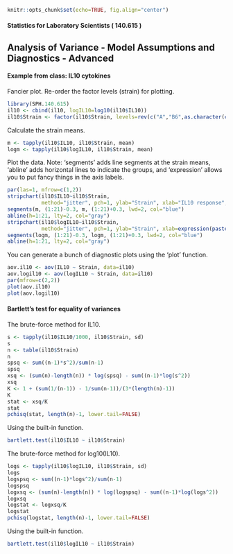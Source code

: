 ```r
knitr::opts_chunk$set(echo=TRUE, fig.align="center")
```

#### Statistics for Laboratory Scientists ( 140.615 )

## Analysis of Variance - Model Assumptions and Diagnostics - Advanced

#### Example from class: IL10 cytokines

Fancier plot. Re-order the factor levels (strain) for plotting.

```r
library(SPH.140.615)
il10 <- cbind(il10, logIL10=log10(il10$IL10))
il10$Strain <- factor(il10$Strain, levels=rev(c("A","B6",as.character(c(1,2,4:8,10:15,17:19,24:26)))))
```

Calculate the strain means.

```r
m <- tapply(il10$IL10, il10$Strain, mean)
logm <- tapply(il10$logIL10, il10$Strain, mean)
```

Plot the data. Note: 'segments' adds line segments at the strain means, 'abline' adds horizontal lines to indicate the groups, and 'expression' allows you to put fancy things in the axis labels.

```r
par(las=1, mfrow=c(1,2))
stripchart(il10$IL10~il10$Strain, 
           method="jitter", pch=1, ylab="Strain", xlab="IL10 response", jitter=0.2)
segments(m, (1:21)-0.3, m, (1:21)+0.3, lwd=2, col="blue")
abline(h=1:21, lty=2, col="gray")
stripchart(il10$logIL10~il10$Strain, 
           method="jitter", pch=1, ylab="Strain", xlab=expression(paste(log[10]," IL10 response")), jitter=0.2)
segments(logm, (1:21)-0.3, logm, (1:21)+0.3, lwd=2, col="blue")
abline(h=1:21, lty=2, col="gray")
```

You can generate a bunch of diagnostic plots using the 'plot' function.

```r
aov.il10 <- aov(IL10 ~ Strain, data=il10)
aov.logil10 <- aov(logIL10 ~ Strain, data=il10)
par(mfrow=c(2,2))
plot(aov.il10)
plot(aov.logil10)
```

#### Bartlett's test for equality of variances

The brute-force method for IL10.

```r
s <- tapply(il10$IL10/1000, il10$Strain, sd)
s
n <- table(il10$Strain)
n
spsq <- sum((n-1)*s^2)/sum(n-1)
spsq
xsq <- (sum(n)-length(n)) * log(spsq) - sum((n-1)*log(s^2))
xsq
K <- 1 + (sum(1/(n-1)) - 1/sum(n-1))/(3*(length(n)-1))
K
stat <- xsq/K
stat
pchisq(stat, length(n)-1, lower.tail=FALSE)
```

Using the built-in function.

```r
bartlett.test(il10$IL10 ~ il10$Strain) 
```

The brute-force method for log10(IL10).

```r
logs <- tapply(il10$logIL10, il10$Strain, sd)
logs
logspsq <- sum((n-1)*logs^2)/sum(n-1)
logspsq
logxsq <- (sum(n)-length(n)) * log(logspsq) - sum((n-1)*log(logs^2))
logxsq
logstat <- logxsq/K
logstat
pchisq(logstat, length(n)-1, lower.tail=FALSE)
```

Using the built-in function.

```r
bartlett.test(il10$logIL10 ~ il10$Strain) 
```

